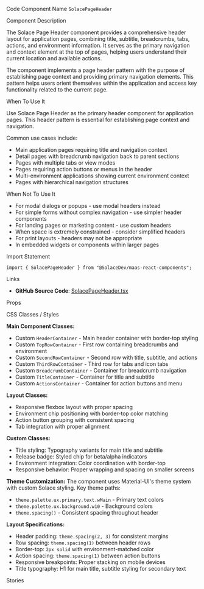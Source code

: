 
<Meta of={SolacePageHeaderStories} />

<Title>Solace Page Header</Title>

<Description of={SolacePageHeaderStories} />

<Subtitle>Code Component Name</Subtitle>
`SolacePageHeader`

<Subtitle>Component Description</Subtitle>

The Solace Page Header component provides a comprehensive header layout for application pages, combining title, subtitle, breadcrumbs, tabs, actions, and environment information. It serves as the primary navigation and context element at the top of pages, helping users understand their current location and available actions.

The component implements a page header pattern with the purpose of establishing page context and providing primary navigation elements. This pattern helps users orient themselves within the application and access key functionality related to the current page.

<Subtitle>When To Use It</Subtitle>

Use Solace Page Header as the primary header component for application pages. This header pattern is essential for establishing page context and navigation.

Common use cases include:

- Main application pages requiring title and navigation context
- Detail pages with breadcrumb navigation back to parent sections
- Pages with multiple tabs or view modes
- Pages requiring action buttons or menus in the header
- Multi-environment applications showing current environment context
- Pages with hierarchical navigation structures

<Subtitle>When Not To Use It</Subtitle>

- For modal dialogs or popups - use modal headers instead
- For simple forms without complex navigation - use simpler header components
- For landing pages or marketing content - use custom headers
- When space is extremely constrained - consider simplified headers
- For print layouts - headers may not be appropriate
- In embedded widgets or components within larger pages

<Subtitle>Import Statement</Subtitle>

```tsx
import { SolacePageHeader } from "@SolaceDev/maas-react-components";
```

<Subtitle>Links</Subtitle>

- **GitHub Source Code**: [SolacePageHeader.tsx](https://github.com/SolaceDev/maas-react-components/blob/main/src/components/layout/SolacePageHeader.tsx)

<Subtitle>Props</Subtitle>

<ArgTypes of={SolacePageHeaderStories} />

<Subtitle>CSS Classes / Styles</Subtitle>

**Main Component Classes:**

- Custom `HeaderContainer` - Main header container with border-top styling
- Custom `TopRowContainer` - First row containing breadcrumbs and environment
- Custom `SecondRowContainer` - Second row with title, subtitle, and actions
- Custom `ThirdRowContainer` - Third row for tabs and icon tabs
- Custom `BreadcrumbContainer` - Container for breadcrumb navigation
- Custom `TitleContainer` - Container for title and subtitle
- Custom `ActionsContainer` - Container for action buttons and menu

**Layout Classes:**

- Responsive flexbox layout with proper spacing
- Environment chip positioning with border-top color matching
- Action button grouping with consistent spacing
- Tab integration with proper alignment

**Custom Classes:**

- Title styling: Typography variants for main title and subtitle
- Release badge: Styled chip for beta/alpha indicators
- Environment integration: Color coordination with border-top
- Responsive behavior: Proper wrapping and spacing on smaller screens

**Theme Customization:**
The component uses Material-UI's theme system with custom Solace styling. Key theme paths:

- `theme.palette.ux.primary.text.wMain` - Primary text colors
- `theme.palette.ux.background.w10` - Background colors
- `theme.spacing()` - Consistent spacing throughout header

**Layout Specifications:**

- Header padding: `theme.spacing(2, 3)` for consistent margins
- Row spacing: `theme.spacing(1)` between header rows
- Border-top: `2px solid` with environment-matched color
- Action spacing: `theme.spacing(1)` between action buttons
- Responsive breakpoints: Proper stacking on mobile devices
- Title typography: H1 for main title, subtitle styling for secondary text

<Subtitle>Stories</Subtitle>

<CustomStories />
